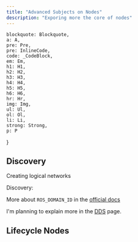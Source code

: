 ```yaml
---
title: "Advanced Subjects on Nodes"
description: "Exporing more the core of nodes"
---
```



    blockquote: Blockquote,
    a: A,
    pre: Pre,
    pre: InlineCode,
    code: _CodeBlock,
    em: Em,
    h1: H1,
    h2: H2,
    h3: H3,
    h4: H4,
    h5: H5,
    h6: H6,
    hr: Hr,
    img: Img,
    ul: Ul,
    ol: Ol,
    li: Li,
    strong: Strong,
    p: P
}

## Discovery

Creating logical networks

<Drawio
    file="dds.drawio"
    page="0"
    description="ROS_DOMAIN_ID"
/>

Discovery:

<Drawio
    file="dds.drawio"
    page="1"
    description="ROS auto discovery process"
/>

More about `ROS_DOMAIN_ID` in the [official docs](https://docs.ros.org/en/humble/Concepts/Intermediate/About-Domain-ID.html)

I'm planning to explain more in the [DDS](/en/ros2-dds) page.

## Lifecycle Nodes




